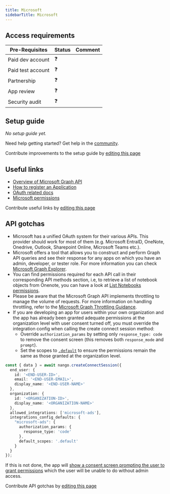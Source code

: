 ```yaml
---
title: Microsoft
sidebarTitle: Microsoft
---
```



<Overview />
<PreBuiltTooling />
<PreBuiltUseCases />

## Access requirements
| Pre-Requisites | Status | Comment|
| - | - | - |
| Paid dev account | ❓ |  |
| Paid test account | ❓ |  |
| Partnership | ❓ | |
| App review | ❓ |  |
| Security audit | ❓ | |


## Setup guide

_No setup guide yet._

<Tip>Need help getting started? Get help in the [community](https://nango.dev/slack).</Tip>

<Note>Contribute improvements to the setup guide by [editing this page](https://github.com/nangohq/nango/tree/master/docs-v2/integrations/all/microsoft.mdx)</Note>


## Useful links

-   [Overview of Microsoft Graph API](https://learn.microsoft.com/en-us/graph/overview)
-   [How to register an Application](https://learn.microsoft.com/en-us/graph/auth-register-app-v2)
-   [OAuth related docs](https://learn.microsoft.com/en-us/graph/auth-v2-user?tabs=http)
-   [Microsoft permissions](https://learn.microsoft.com/en-us/graph/permissions-overview?tabs=http)

<Note>Contribute useful links by [editing this page](https://github.com/nangohq/nango/tree/master/docs-v2/integrations/all/microsoft.mdx)</Note>

## API gotchas

-   Microsoft has a unified OAuth system for their various APIs. This provider should work for most of them (e.g. Microsoft EntraID, OneNote, Onedrive, Outlook, Sharepoint Online, Microsoft Teams etc.).
-   Microsoft offers a tool that allows you to construct and perform Graph API queries and see their response for any apps on which you have an admin, developer, or tester role. For more information you can check [Microsoft Graph Explorer](https://developer.microsoft.com/en-us/graph/graph-explorer).
-   You can find permissions required for each API call in their corresponding API methods section, i.e, to retrieve a list of notebook objects from Onenote, you can have a look at [List Notebooks permissions](https://learn.microsoft.com/en-us/graph/api/onenote-list-notebooks?view=graph-rest-1.0&tabs=http#permissions).
-   Please be aware that the Microsoft Graph API implements throttling to manage the volume of requests. For more information on handling throttling, refer to the [Microsoft Graph Throttling Guidance](https://learn.microsoft.com/en-us/graph/throttling).
-   If you are developing an app for users within your own organization and the app has already been granted adequate permissions at the organization level with user consent turned off, you must override the integration config when calling the create connect session method:
    - Override `authorization_params` by setting only `response_type: code` to remove the consent screen (this removes both `response_mode` and `prompt`).
    - Set the scopes to [`.default`](https://learn.microsoft.com/en-us/entra/identity-platform/scopes-oidc#the-default-scope) to ensure the permissions remain the same as those granted at the organization level.

```typescript
const { data } = await nango.createConnectSession({
  end_user: {
    id: '<END-USER-ID>',
    email: '<END-USER-EMAIL>',
    display_name: '<END-USER-NAME>'
  },
  organization: {
    id: '<ORGANIZATION-ID>',
    display_name: '<ORGANIZATION-NAME>'
  },
  allowed_integrations: ['microsoft-ads'],
  integrations_config_defaults: {
    "microsoft-ads": {
      authorization_params: {
        response_type: 'code'
      },
      default_scopes: '.default'
    }
  }
});
```

If this is not done, the app will [show a consent screen prompting the user to grant permissions](https://learn.microsoft.com/en-us/entra/identity-platform/scopes-oidc#example-1-the-user-or-tenant-admin-has-granted-permissions) which the user will be unable to do without admin access.

<Note>Contribute API gotchas by [editing this page](https://github.com/nangohq/nango/tree/master/docs-v2/integrations/all/microsoft.mdx)</Note>
